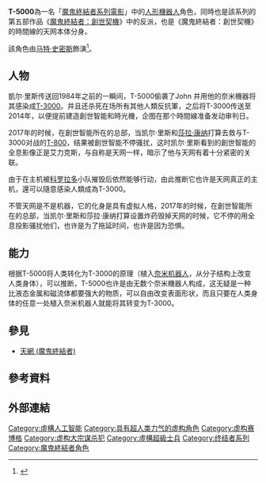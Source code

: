 {{merge to|终结者：创世纪|time=2016-02-02T10:48:23+00:00}}
{{noteTA
|G1=Movie
|G2=Show
|G3=Unit
}}
{{Infobox character
| colour     = black
| color text = lightgrey
| name       = T-5000
| image      = 
| caption    = 由[[马特·史密斯|马特·史密斯]]於《[[魔鬼終結者：創世契機|魔鬼終結者：創世契機]]》飾演的T-5000。
| first      = 《[[魔鬼終結者：創世契機|魔鬼終結者：創世契機]]》
| portrayer  = [[马特·史密斯|马特·史密斯]]
| creator    = [[詹姆斯·卡梅隆|詹姆斯·卡梅隆]] & [[蓋爾·安妮·赫德|蓋爾·安妮·赫德]]
| series     = [[魔鬼終結者系列電影|魔鬼終結者]]
| lbl22      = 型號
| data22     = 魔鬼終結者5000系列原型（天网本体分身）
| alias      = [[艾力克斯|艾力克斯]]<br/>[[天網_(魔鬼終結者)|天網]]
| lbl21      = 製造者
| data21     = [[天網_(魔鬼終結者)|天網]]
}}
'''T-5000'''為一名「[[魔鬼終結者系列電影|魔鬼終結者系列電影]]」中的[[人形機器人|人形機器人]]角色，同時也是該系列的第五部作品《[[魔鬼終結者：創世契機|魔鬼終結者：創世契機]]》中的反派，也是《魔鬼終結者：創世契機》的時間線的天网本体分身。

該角色由[[马特·史密斯|马特·史密斯]]飾演<ref>{{Cite news|url=https://www.techtimes.com/articles/62641/20150622/know-who-matt-smith-playing-terminator-genisys.htm|title=We Know Who Matt Smith Is Playing In 'Terminator: Genisys'|last=Parrish|first=Robin|date=2015-06-22|newspaper=Tech Times|accessdate=2018-07-18|language=en|archive-date=2017-02-22|archive-url=https://web.archive.org/web/20170222160243/http://www.techtimes.com/articles/62641/20150622/know-who-matt-smith-playing-terminator-genisys.htm|dead-url=no}}</ref>。

== 人物 ==
凱尔·里斯传送回1984年之前的一瞬间，T-5000偷袭了John 并用他的奈米機器将其感染成[[T-3000|T-3000]]。并且还杀死在场所有其他人類反抗軍，之后将T-3000传送至2014年，以便提前建造創世智能和時光機，企图在那个時間線准备发动审判日。

2017年的时候，在創世智能所在的总部，当凯尔·里斯和[[莎拉·康纳|莎拉·康纳]]打算去救与T-3000对战的[[T-800|T-800]]，结果被創世智能不停骚扰，这时凯尔·里斯看到的創世智能的全息影像正是艾力克斯，与自称是天网一样，暗示了他与天网有着十分紧密的关联。

由于在主机被[[科罗拉多|科罗拉多]]小队摧毁后依然能够行动，由此推断它也许是天网真正的主机，還可以隨意感染人類成為T-3000。

不管天网是不是机器，它的化身是具有虚拟人格，2017年的时候，在創世智能所在的总部，当凯尔·里斯和莎拉·康纳打算设置炸药毁掉天网的时候，它不停的用全息投影骚扰他们，也许是为了拖延时间，也许是因为恐惧。

== 能力 ==
根据T-5000将人类转化为T-3000的原理（植入[[奈米机器人|奈米机器人]]，从分子结构上改变人类身体），可以推断，T-5000也许是由无数个奈米機器人构成，这无疑是一种比液态金属和磁流体都要强大的物质，可以自由改变表面形状，而且只要在人类身体的任意一处植入奈米机器人就能将其转变为T-3000。

==參見==
{{portal|電影}}
* [[天網_(魔鬼終結者)|天網 (魔鬼終結者)]]
==參考資料==
<references />

== 外部連結 ==

{{魔鬼終結者}}
{{DEFAULTSORT:T-5000}}
[[Category:虛構人工智能|Category:虛構人工智能]]
[[Category:具有超人类力气的虚构角色|Category:具有超人类力气的虚构角色]]
[[Category:虚构赛博格|Category:虚构赛博格]]
[[Category:虚构大宗谋杀犯|Category:虚构大宗谋杀犯]]
[[Category:虛構超級士兵|Category:虛構超級士兵]]
[[Category:终结者系列|Category:终结者系列]]
[[Category:魔鬼終結者角色|Category:魔鬼終結者角色]]